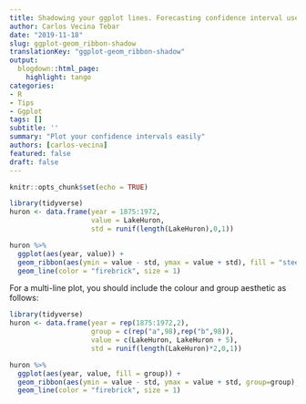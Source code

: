 ```yaml
---
title: Shadowing your ggplot lines. Forecasting confidence interval use case.
author: Carlos Vecina Tebar
date: "2019-11-18"
slug: ggplot-geom_ribbon-shadow
translationKey: "ggplot-geom_ribbon-shadow"
output:
  blogdown::html_page:
    highlight: tango
categories:
- R
- Tips
- Ggplot
tags: []
subtitle: ''
summary: "Plot your confidence intervals easily"
authors: [carlos-vecina]
featured: false
draft: false
---
```


```r
knitr::opts_chunk$set(echo = TRUE)
```

```r
library(tidyverse)
huron <- data.frame(year = 1875:1972, 
                    value = LakeHuron,
                    std = runif(length(LakeHuron),0,1))

huron %>% 
  ggplot(aes(year, value)) + 
  geom_ribbon(aes(ymin = value - std, ymax = value + std), fill = "steelblue2") + 
  geom_line(color = "firebrick", size = 1)

```

For a multi-line plot, you should include the colour and group aesthetic as follows:

```r
library(tidyverse)
huron <- data.frame(year = rep(1875:1972,2), 
                    group = c(rep("a",98),rep("b",98)),
                    value = c(LakeHuron, LakeHuron + 5),
                    std = runif(length(LakeHuron)*2,0,1))

huron %>% 
  ggplot(aes(year, value, fill = group)) + 
  geom_ribbon(aes(ymin = value - std, ymax = value + std, group=group), fill = "steelblue2") + 
  geom_line(color = "firebrick", size = 1)

```


